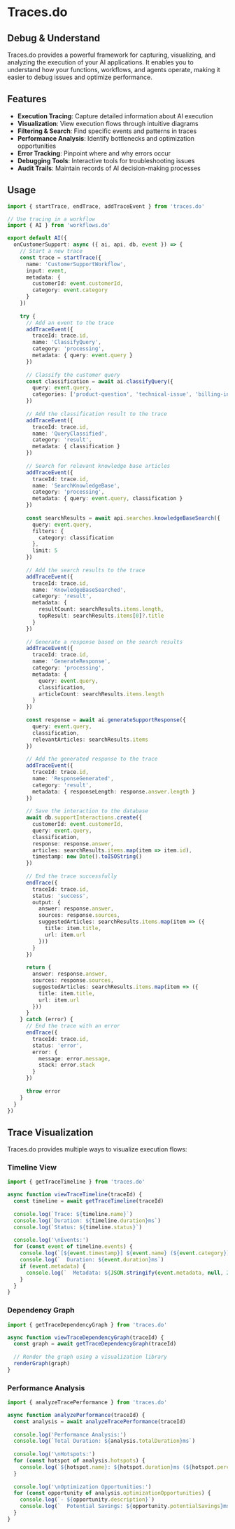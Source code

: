 # Traces.do

## Debug & Understand

Traces.do provides a powerful framework for capturing, visualizing, and analyzing the execution of your AI applications. It enables you to understand how your functions, workflows, and agents operate, making it easier to debug issues and optimize performance.

## Features

- **Execution Tracing**: Capture detailed information about AI execution
- **Visualization**: View execution flows through intuitive diagrams
- **Filtering & Search**: Find specific events and patterns in traces
- **Performance Analysis**: Identify bottlenecks and optimization opportunities
- **Error Tracking**: Pinpoint where and why errors occur
- **Debugging Tools**: Interactive tools for troubleshooting issues
- **Audit Trails**: Maintain records of AI decision-making processes

## Usage

```typescript
import { startTrace, endTrace, addTraceEvent } from 'traces.do'

// Use tracing in a workflow
import { AI } from 'workflows.do'

export default AI({
  onCustomerSupport: async ({ ai, api, db, event }) => {
    // Start a new trace
    const trace = startTrace({
      name: 'CustomerSupportWorkflow',
      input: event,
      metadata: {
        customerId: event.customerId,
        category: event.category
      }
    })
    
    try {
      // Add an event to the trace
      addTraceEvent({
        traceId: trace.id,
        name: 'ClassifyQuery',
        category: 'processing',
        metadata: { query: event.query }
      })
      
      // Classify the customer query
      const classification = await ai.classifyQuery({
        query: event.query,
        categories: ['product-question', 'technical-issue', 'billing-inquiry', 'other']
      })
      
      // Add the classification result to the trace
      addTraceEvent({
        traceId: trace.id,
        name: 'QueryClassified',
        category: 'result',
        metadata: { classification }
      })
      
      // Search for relevant knowledge base articles
      addTraceEvent({
        traceId: trace.id,
        name: 'SearchKnowledgeBase',
        category: 'processing',
        metadata: { query: event.query, classification }
      })
      
      const searchResults = await api.searches.knowledgeBaseSearch({
        query: event.query,
        filters: {
          category: classification
        },
        limit: 5
      })
      
      // Add the search results to the trace
      addTraceEvent({
        traceId: trace.id,
        name: 'KnowledgeBaseSearched',
        category: 'result',
        metadata: { 
          resultCount: searchResults.items.length,
          topResult: searchResults.items[0]?.title
        }
      })
      
      // Generate a response based on the search results
      addTraceEvent({
        traceId: trace.id,
        name: 'GenerateResponse',
        category: 'processing',
        metadata: { 
          query: event.query,
          classification,
          articleCount: searchResults.items.length
        }
      })
      
      const response = await ai.generateSupportResponse({
        query: event.query,
        classification,
        relevantArticles: searchResults.items
      })
      
      // Add the generated response to the trace
      addTraceEvent({
        traceId: trace.id,
        name: 'ResponseGenerated',
        category: 'result',
        metadata: { responseLength: response.answer.length }
      })
      
      // Save the interaction to the database
      await db.supportInteractions.create({
        customerId: event.customerId,
        query: event.query,
        classification,
        response: response.answer,
        articles: searchResults.items.map(item => item.id),
        timestamp: new Date().toISOString()
      })
      
      // End the trace successfully
      endTrace({
        traceId: trace.id,
        status: 'success',
        output: {
          answer: response.answer,
          sources: response.sources,
          suggestedArticles: searchResults.items.map(item => ({
            title: item.title,
            url: item.url
          }))
        }
      })
      
      return {
        answer: response.answer,
        sources: response.sources,
        suggestedArticles: searchResults.items.map(item => ({
          title: item.title,
          url: item.url
        }))
      }
    } catch (error) {
      // End the trace with an error
      endTrace({
        traceId: trace.id,
        status: 'error',
        error: {
          message: error.message,
          stack: error.stack
        }
      })
      
      throw error
    }
  }
})
```

## Trace Visualization

Traces.do provides multiple ways to visualize execution flows:

### Timeline View

```typescript
import { getTraceTimeline } from 'traces.do'

async function viewTraceTimeline(traceId) {
  const timeline = await getTraceTimeline(traceId)
  
  console.log(`Trace: ${timeline.name}`)
  console.log(`Duration: ${timeline.duration}ms`)
  console.log(`Status: ${timeline.status}`)
  
  console.log('\nEvents:')
  for (const event of timeline.events) {
    console.log(`[${event.timestamp}] ${event.name} (${event.category})`)
    console.log(`  Duration: ${event.duration}ms`)
    if (event.metadata) {
      console.log(`  Metadata: ${JSON.stringify(event.metadata, null, 2)}`)
    }
  }
}
```

### Dependency Graph

```typescript
import { getTraceDependencyGraph } from 'traces.do'

async function viewTraceDependencyGraph(traceId) {
  const graph = await getTraceDependencyGraph(traceId)
  
  // Render the graph using a visualization library
  renderGraph(graph)
}
```

### Performance Analysis

```typescript
import { analyzeTracePerformance } from 'traces.do'

async function analyzePerformance(traceId) {
  const analysis = await analyzeTracePerformance(traceId)
  
  console.log('Performance Analysis:')
  console.log(`Total Duration: ${analysis.totalDuration}ms`)
  
  console.log('\nHotspots:')
  for (const hotspot of analysis.hotspots) {
    console.log(`${hotspot.name}: ${hotspot.duration}ms (${hotspot.percentage}%)`)
  }
  
  console.log('\nOptimization Opportunities:')
  for (const opportunity of analysis.optimizationOpportunities) {
    console.log(`- ${opportunity.description}`)
    console.log(`  Potential Savings: ${opportunity.potentialSavings}ms`)
  }
}
```
